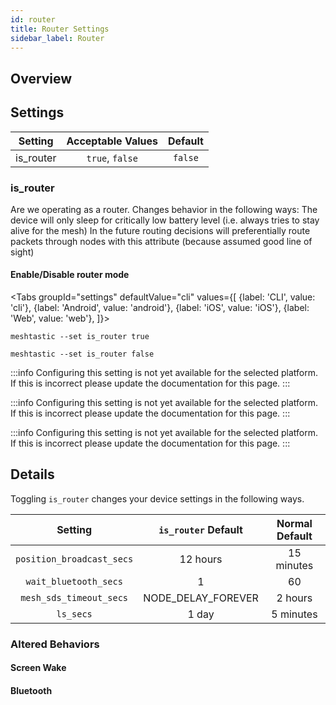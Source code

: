 ```yaml
---
id: router
title: Router Settings
sidebar_label: Router
---
```



## Overview

## Settings

|  Setting  | Acceptable Values | Default |
| :-------: | :---------------: | :-----: |
| is_router |  `true`, `false`  | `false` |

### is_router

Are we operating as a router. Changes behavior in the following ways: The device will only sleep for critically low battery level (i.e. always tries to stay alive for the mesh) In the future routing decisions will preferentially route packets through nodes with this attribute (because assumed good line of sight)

#### Enable/Disable router mode

<Tabs
groupId="settings"
defaultValue="cli"
values={[
{label: 'CLI', value: 'cli'},
{label: 'Android', value: 'android'},
{label: 'iOS', value: 'iOS'},
{label: 'Web', value: 'web'},
]}>
<TabItem value="cli">

```shell title="Enable router mode"
meshtastic --set is_router true
```

```shell title="Disable router mode"
meshtastic --set is_router false
```

  </TabItem>
  <TabItem value="android">

:::info
Configuring this setting is not yet available for the selected platform. If this is incorrect please update the documentation for this page.
:::

  </TabItem>
  <TabItem value="iOS">

:::info
Configuring this setting is not yet available for the selected platform. If this is incorrect please update the documentation for this page.
:::

  </TabItem>
  <TabItem value="web">

:::info
Configuring this setting is not yet available for the selected platform. If this is incorrect please update the documentation for this page.
:::

  </TabItem>
</Tabs>

## Details

Toggling `is_router` changes your device settings in the following ways.

|          Setting          | `is_router` Default | Normal Default |
| :-----------------------: | :-----------------: | :------------: |
| `position_broadcast_secs` |      12 hours       |   15 minutes   |
|   `wait_bluetooth_secs`   |          1          |       60       |
|  `mesh_sds_timeout_secs`  | NODE_DELAY_FOREVER  |    2 hours     |
|         `ls_secs`         |        1 day        |   5 minutes    |

### Altered Behaviors

#### Screen Wake

#### Bluetooth
